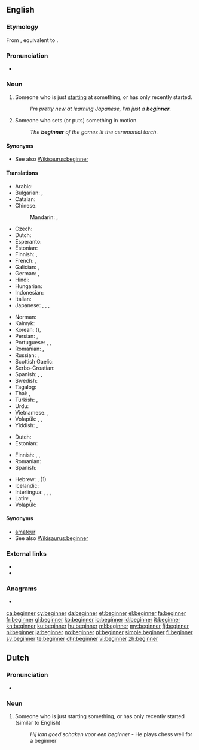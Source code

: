 ==English==

===Etymology===
From {{etyl|enm|en}} {{m|enm|begynner}}, equivalent to {{suffix|begin|er|lang=en}}.

===Pronunciation===
* {{a|US}} {{IPA|/bəˈgɪnɚ/|lang=en}}

===Noun===
{{en-noun}}

# Someone who is just [[starting]] at something, or has only recently started.
#: ''I'm pretty new at learning Japanese, I'm just a '''beginner'''''.
# Someone who sets (or puts) something in motion.
#: ''The '''beginner''' of the games lit the ceremonial torch''.

====Synonyms====
* See also [[Wikisaurus:beginner]]

====Translations====
{{trans-top|someone who just recently started}}
* Arabic: {{t|ar|مُبْتَدِئ|m}}
* Bulgarian: {{t+|bg|начинаещ|m|tr=nachinaješt}}, {{t+|bg|новак|m|tr=novak}}
* Catalan: {{t+|ca|principiant|m-f}}
* Chinese:
*: Mandarin: {{t+|cmn|初學者|sc=Hani}}, {{t|cmn|初学者|tr=chūxuézhě|sc=Hani}}
* Czech: {{t+|cs|začátečník|m}}
* Dutch: {{t+|nl|beginner|m}}
* Esperanto: {{t+|eo|komencanto}}
* Estonian: {{t|et|algaja}}
* Finnish: {{t+|fi|aloittelija}}, {{t+|fi|vasta-alkaja}}
* French: {{t+|fr|débutant|m}}, {{t+|fr|débutante|f}}
* Galician: {{t+|gl|principiante|m-f}}, {{t|gl|novato|m}}
* German: {{t+|de|Anfänger|m}}, {{t+|de|Anfängerin|f}}
* Hindi: {{t+|hi|शुरुआत|tr=śuruāt}}
* Hungarian: {{t+|hu|kezdő}}
* Indonesian: {{t+|id|pemula}}
* Italian: {{t+|it|principiante|m|f}}
* Japanese: {{t|ja|初心者|tr=しょしんしゃ, shoshinsha}}, {{t|ja|初学者|tr=しょがくしゃ, shogakusha}}, {{t|ja|ビギナー|tr=biginā}}, {{t|ja|新参|tr=しんざん, shinzan}}
{{trans-mid}}
* Norman: {{t|nrf|c'menchant|m}}
* Kalmyk: {{t|xal|эклгч}}
* Korean: {{t+|ko|초심자|sc=Hang}} ({{t+|ko|初心者|sc=Hani}}), {{t+|ko|초보자|sc=Hang}}
* Persian: {{t+|fa|مبتدی}}, {{t+|fa|تازه‌کار}}
* Portuguese: {{t+|pt|novato|m}}, {{t|pt|iniciante}}, {{t+|pt|principiante}}
* Romanian: {{t+|ro|începător|m}}, {{t+|ro|începătoare|f}}
* Russian: {{t+|ru|начина́ющий|m}}, {{t+|ru|новичо́к|m}}
* Scottish Gaelic: {{t|gd|neach-tòiseachaidh|m}}
* Serbo-Croatian: {{t+|sh|početnik|m}}
* Spanish: {{t+|es|principiante|m-f}}, {{t+|es|novato|m}}, {{t+|es|iniciado|m}}
* Swedish: {{t+|sv|nybörjare|c}}
* Tagalog: {{t|tl|singki}}
* Thai: {{t|th|ผู้เริ่มเรียน|tr=pôo rêrm rian}}, {{t+|th|มือใหม่|tr=meu mài}}
* Turkish: {{t+|tr|acemi}}, {{t|tr|çöne}}
* Urdu: {{t|ur|شروعات|tr=śuruāt|sc=ur-Arab}}
* Vietnamese: {{t|vi|người bắt đầu}}, {{t|vi|người mới học}}
* Volapük: {{qualifier|♂♀}} {{t+|vo|priman}}, {{qualifier|♂}} {{t|vo|hipriman}}, {{qualifier|♀}} {{t+|vo|jipriman}}
* Yiddish: {{t|yi|אָנפֿאַנגער|sc=Hebr}}, {{t|yi|אָנהייבער|m|sc=Hebr}}
{{trans-bottom}}

{{trans-top|someone who sets something in motion}}
* Dutch: {{t+|nl|starter}}
* Estonian: {{t|et|alustaja}}
{{trans-mid}}
* Finnish: {{t+|fi|avaaja}}, {{t+|fi|aloittaja}}, {{t+|fi|alkuunpanija}}
* Romanian: {{t+|ro|inițiator|m}}
* Spanish: {{t+|es|iniciador}}
{{trans-bottom}}

{{checktrans-top}}
* Hebrew: {{t-check|he|מתחיל|m|tr=matkhyl|sc=Hebr}}, {{t-check|he|מתחילה|f|tr=matkhila|sc=Hebr}} (1)
* Icelandic: {{qualifier|1}} {{t-check|is|byrjandi|m}}
* Interlingua: {{t-check|ia|comenciator}}, {{t-check|ia|comenciante}}, {{t-check|ia|initiator}}, {{t-check|ia|initiante}}
* Latin: {{t-check|la|inceptor}}, {{t-check|la|initiator}}
* Volapük: {{t-check|vo|beginan}}
{{trans-bottom}}

====Synonyms====
* [[amateur]]
* See also [[Wikisaurus:beginner]]


===External links===
* {{R:Webster 1913}}
* {{R:Century 1911}}

===Anagrams===
* {{l|en|benigner}}

[[ca:beginner]]
[[cy:beginner]]
[[da:beginner]]
[[et:beginner]]
[[el:beginner]]
[[fa:beginner]]
[[fr:beginner]]
[[gl:beginner]]
[[ko:beginner]]
[[io:beginner]]
[[id:beginner]]
[[it:beginner]]
[[kn:beginner]]
[[ku:beginner]]
[[hu:beginner]]
[[ml:beginner]]
[[my:beginner]]
[[fj:beginner]]
[[nl:beginner]]
[[ja:beginner]]
[[no:beginner]]
[[pl:beginner]]
[[simple:beginner]]
[[fi:beginner]]
[[sv:beginner]]
[[te:beginner]]
[[chr:beginner]]
[[vi:beginner]]
[[zh:beginner]]

==Dutch==


===Pronunciation===
* {{IPA|/bəˈɣɪnnər/|lang=nl}}

===Noun===
{{nl-noun|m|-s|beginnertje}}

# Someone who is just starting something, or has only recently started (similar to English)
#: ''Hij kan goed schaken voor een beginner'' - He plays chess well for a beginner